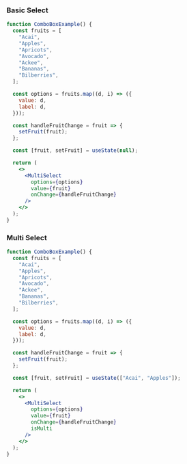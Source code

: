 ### Basic Select

```jsx
function ComboBoxExample() {
  const fruits = [
    "Acai",
    "Apples",
    "Apricots",
    "Avocado",
    "Ackee",
    "Bananas",
    "Bilberries",
  ];

  const options = fruits.map((d, i) => ({
    value: d,
    label: d,
  }));

  const handleFruitChange = fruit => {
    setFruit(fruit);
  };

  const [fruit, setFruit] = useState(null);

  return (
    <>
      <MultiSelect
        options={options}
        value={fruit}
        onChange={handleFruitChange}
      />
    </>
  );
}
```

### Multi Select

```jsx
function ComboBoxExample() {
  const fruits = [
    "Acai",
    "Apples",
    "Apricots",
    "Avocado",
    "Ackee",
    "Bananas",
    "Bilberries",
  ];

  const options = fruits.map((d, i) => ({
    value: d,
    label: d,
  }));

  const handleFruitChange = fruit => {
    setFruit(fruit);
  };

  const [fruit, setFruit] = useState(["Acai", "Apples"]);

  return (
    <>
      <MultiSelect
        options={options}
        value={fruit}
        onChange={handleFruitChange}
        isMulti
      />
    </>
  );
}
```
